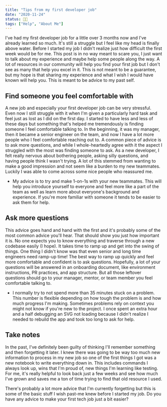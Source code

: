 ```yaml
---
title: "Tips from my first developer job"
date: "2020-11-24"
status: 👩‍🌾
tags: ["Help", "About Me"]
---
```


I've had my first developer job for a little over 3 months now and I've already learned so much. It's still a struggle but I feel like my head is finally above water. Before I started my job I didn't realize just how difficult the first week would be for me. This post is in no way meant to scare you, I just want to talk about my experience and maybe help some people along the way. A lot of resources in our community will help you find your first job but I don't see as many that help you excel in it. This is not meant to be a guarantee, but my hope is that sharing my experience and what I wish I would have known will help you. This is meant to be advice to my past self.

## Find someone you feel comfortable with

A new job and especially your first developer job can be very stressful. Even now I still struggle with it when I'm given a particularly hard task and feel just as lost as I did on the first day. I started to have less and less of these days but something that's helped me tremendously is finding someone I feel comfortable talking to. In the beginning, it was my manager, then it became a senior engineer on the team, and now I have a lot more people who I feel comfortable reaching out to. A common piece of advice is to ask more questions, and while I whole-heartedly agree with it the aspect I struggled with the most was finding someone to ask. As a new developer, I felt really nervous about bothering people, asking silly questions, and having people think I wasn't trying. A lot of this stemmed from wanting to make a good impression and not seem like a burden to my new teammates. Luckily I was able to come across some nice people who reassured me.

- My advice is to try and make 1-on-1s with your new teammates. This will help you introduce yourself to everyone and feel more like a part of the team as well as learn more about everyone's background and experience. If you're more familiar with someone it tends to be easier to ask them for help.

## Ask more questions

This advice goes hand and hand with the first and it's probably some of the most common advice you'll hear. That should show you just how important it is. No one expects you to know everything and traverse through a new codebase easily (I hope). It takes time to ramp up and get into the swing of things. One thing I didn't know was that even senior and long time engineers need ramp-up time! The best way to ramp up quickly and feel more comfortable and confident is to ask questions. Hopefully, a lot of your questions will be answered in an onboarding document, like environment instructions, PR practices, and app structure. But all those leftover questions should go to your manager, mentor, or team member you feel comfortable talking to.

- I normally try to not spend more than 35 minutes stuck on a problem. This number is flexible depending on how tough the problem is and how much progress I'm making. Sometimes problems rely on context you might not know if you're new to the project. I once spent an extra hour and a half debugging an SVG not loading because I didn't realize I needed to rebuild the app and took too long to ask for help.

## Take notes

In the past, I've definitely been guilty of thinking I'll remember something and then forgetting it later. I knew there was going to be way too much new information to process in my new job so one of the first things I got was a new notebook to write everything down in. This includes commands I always look up, wins that I'm proud of, new things I'm learning like testing. For me, it's really helpful to look back just a few weeks and see how much I've grown and saves me a ton of time trying to find that old resource I used.

There's probably a lot more advice that I'm currently forgetting but this is some of the basic stuff I wish past-me knew before I started my job. Do you have any advice to make your first tech job just a bit easier?
